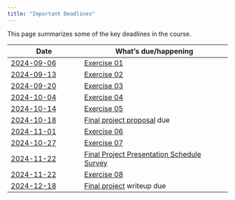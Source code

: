 ```yaml
---
title: "Important Deadlines"
---
```


This page summarizes some of the key deadlines in the course.

| Date      | What's [due]{.orange_due}/happening |
|-----------|----------------------|
| [2024-09-06](schedule.qmd#friday-september-06)   | [Exercise 01](exercises/ex01-read-a-scientific-paper.qmd) |
| [2024-09-13](schedule.qmd#friday-september-13) | [Exercise 02](exercises/ex02-textbook-findings.qmd) |
| [2024-09-20](schedule.qmd#friday-september-20) | [Exercise 03](exercises/ex03-norms-counternorms.qmd) |
| [2024-10-04](schedule.qmd#friday-october-04)  | [Exercise 04](exercises/ex04-scientific-integrity.qmd) |
| [2024-10-14](schedule.qmd#monday-october-14)  | [Exercise 05](exercises/ex05-p-hacking.qmd") |
| [2024-10-18](schedule.qmd#friday-october-18) | [Final project proposal](exercises/final-project.qmd) due |
| [2024-11-01](schedule.qmd#friday-november-01) | [Exercise 06](exercises/ex06-apes.qmd) |
| [2024-10-27](schedule.qmd#friday-november-08) | [Exercise 07](exercises/ex07-replication.qmd) |
| [2024-11-22](schedule.qmd#friday-november-22) | [Final Project Presentation Schedule Survey]() |
| [2024-11-22](schedule.qmd#friday-november-22) | [Exercise 08](exercises/ex08-sharing.qmd) |
| [2024-12-18](schedule.qmd#wednesday-december-18)  | [Final project](exercises/final-project.qmd) writeup due |